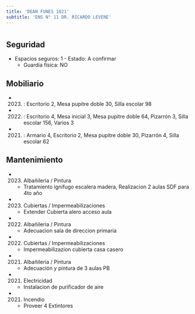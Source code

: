```yaml
---
title: 'DEAN FUNES 1821'
subtitle: 'ENS N° 11 DR. RICARDO LEVENE'
---
```


#


## Seguridad

*  Espacios seguros: 1 - Estado: A confirmar 
    + Guardia física: NO





## Mobiliario

*  (2023) : Escritorio 2, Mesa pupitre doble 30, Silla escolar 98 

*  (2022) : Escritorio 4, Mesa inicial 3, Mesa pupitre doble 64, Pizarrón 3, Silla escolar 156, Varios 3 

*  (2021) : Armario 4, Escritorio 2, Mesa pupitre doble 30, Pizarrón 4, Silla escolar 62 





## Mantenimiento

*  (2023) Albañileria / Pintura 
    + Tratamiento ignifugo escalera madera, Realizacion 2 aulas SDF para 4to año

*  (2023) Cubiertas / Impermeabilizaciones 
    + Extender Cubierta alero acceso aula

*  (2022) Albañileria / Pintura 
    + Adecuacion sala de direccion primaria

*  (2022) Cubiertas / Impermeabilizaciones 
    + Impermeabilizazion cubierta casa casero

*  (2021) Albañileria / Pintura 
    + Adecuación y pintura de 3 aulas PB

*  (2021) Electricidad 
    + Instalacion de purificador de aire

*  (2021) Incendio 
    + Proveer 4 Extintores



